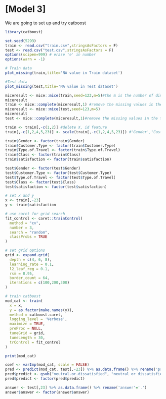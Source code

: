 # [Model 3]
We are going to set up and try catboost

```r
library(catboost)
```


```r
set.seed(5293)
train <- read.csv("train.csv",stringsAsFactors = F)
test <- read.csv("test.csv",stringsAsFactors = F)
options(scipen=999) # erase 'e' in number
options(warn = -1)

```
```r

# Train data
plot_missing(train,title='NA value in Train dataset')

#Test data
plot_missing(test,title='NA value in Test dataset')


```
```r
miceresult <- mice::mice(train,seed=123,m=5)#the m is the number of divide
miceresult
train <- mice::complete(miceresult,1) #remove the missing values in the train set
miceresult <- mice::mice(test,seed=123,m=5)
miceresult
test <- mice::complete(miceresult,1)#remove the missing values in the test set
```

```r
train <- train[,-c(1,2)] #delete X, id feature
train[,-c(1,2,4,5,23)] <- scale(train[,-c(1,2,4,5,23)]) #'Gender','Customer.Type','Type.of.Travel','Class','satisfaction'
```

```r
train$Gender <- factor(train$Gender)
train$Customer.Type <- factor(train$Customer.Type)
train$Type.of.Travel <- factor(train$Type.of.Travel)
train$Class <- factor(train$Class)
train$satisfaction <- factor(train$satisfaction)

test$Gender <- factor(test$Gender)
test$Customer.Type <- factor(test$Customer.Type)
test$Type.of.Travel <- factor(test$Type.of.Travel)
test$Class <- factor(test$Class)
test$satisfaction <- factor(test$satisfaction)

```

```r
# set x and y 
x <- train[,-23]
y <- train$satisfaction

# use caret for grid search 
fit_control <- caret::trainControl(
  method = "cv", 
  number = 3, 
  search = "random",
  classProbs = TRUE
)

# set grid options
grid <- expand.grid(
  depth = c(4, 6, 8),
  learning_rate = 0.1,
  l2_leaf_reg = 0.1,
  rsm = 0.95,
  border_count = 64,
  iterations = c(100,200,300)
)

# train catboost
mod_cat <- train(
  x = x, 
  y = as.factor(make.names(y)),
  method = catboost.caret,
  logging_level = 'Verbose',
  maximize = TRUE,
  preProc = NULL,
  tuneGrid = grid, 
  tuneLength = 30, 
  trControl = fit_control
)

```

```r
print(mod_cat)
```

```r
coef <- varImp(mod_cat, scale = FALSE)
pred <- predict(mod_cat, test[,-23]) %>% as.data.frame() %>% rename('predict'='.')
pred$predict <- gsub("neutral.or.dissatisfied", "neutral or dissatisfied",prediction$predict)
pred$predict <- factor(pred$predict)

answer <- test[,23] %>% as.data.frame() %>% rename('answer'='.')
answer$answer <- factor(answer$answer)
```
